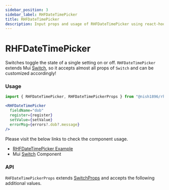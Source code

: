 ```yaml
---
sidebar_position: 3
sidebar_label: RHFDateTimePicker
title: RHFDateTimePicker
description: Input props and usage of RHFDateTimePicker using react-hook-form.
---
```



# RHFDateTimePicker

Switches toggle the state of a single setting on or off. `RHFDateTimePicker` extends Mui [Switch](https://mui.com/material-ui/react-switch/),
so it accepts almost all props of `Switch` and can be customized accordingly!

### Usage

```js
import { RHFDateTimePicker, RHFDateTimePickerProps } from "@nish1896/rhf-mui-components";
```

```jsx
<RHFDateTimePicker
  fieldName="dob"
  register={register}
  setValue={setValue}
  errorMsg={errors?.dob?.message}
/>
```

Please visit the below links to check the component usage.

- [RHFDateTimePicker Example](https://mui.com/material-ui/react-switch/)
- Mui [Switch](https://mui.com/material-ui/react-switch/) Component

### API

`RHFDateTimePickerProps` extends [SwitchProps](https://mui.com/material-ui/api/switch/) and accepts the following additional values.

<RHFDateTimePickerPropsTable />
